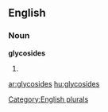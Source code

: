 ==English==

===Noun===
'''glycosides'''

# {{plural of|[[glycoside]]}}

[[Category:English plurals]]

[[ar:glycosides]]
[[hu:glycosides]]